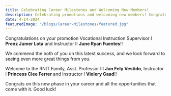```yaml
---
title: Celebrating Career Milestones and Welcoming New Members!
description: Celebrating promotions and welcoming new members! Congratulations to Prenz Jumer Lota and June Ryan Fuentes on your promotions. Welcome to Jun Fely Vestido, Princess Clee Ferrer, and Violery Gaad!
date: 4-14-2024
featuredImage: "/blogs/Career-Milestones/featured.jpg"
---
```


Congratulations on your promotion Vocational Instruction Supervisor I **Prenz Jumer Lota** and Instructor II **June Ryan Fuentes**!!

We commend the both of you on this latest success, and we look forward to seeing even more great things from you.

Welcome to the RNIT Family, Asst. Professor III **Jun Fely Vestido**, Instructor I **Princess Clee Ferrer** and Instructor I **Violery Gaad**!!

Congrats on this new phase in your career and all the opportunities that come with it. Good luck!
